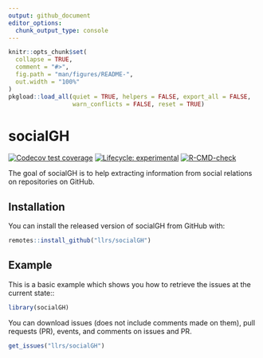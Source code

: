 ```yaml
---
output: github_document
editor_options: 
  chunk_output_type: console
---
```


<!-- README.md is generated from README.Rmd. Please edit that file -->

```r
knitr::opts_chunk$set(
  collapse = TRUE,
  comment = "#>",
  fig.path = "man/figures/README-",
  out.width = "100%"
)
pkgload::load_all(quiet = TRUE, helpers = FALSE, export_all = FALSE, 
                  warn_conflicts = FALSE, reset = TRUE)
```

# socialGH

<!-- badges: start -->
[![Codecov test coverage](https://codecov.io/gh/llrs/socialGH/branch/master/graph/badge.svg)](https://codecov.io/gh/llrs/socialGH?branch=master)
[![Lifecycle: experimental](https://img.shields.io/badge/lifecycle-experimental-orange.svg)](https://www.tidyverse.org/lifecycle/#experimental)
[![R-CMD-check](https://github.com/llrs/socialGH/workflows/R-CMD-check/badge.svg)](https://github.com/llrs/socialGH/actions)
<!-- badges: end -->

The goal of socialGH is to help extracting information from social relations on repositories on GitHub.

## Installation

You can install the released version of socialGH from GitHub with:

``` r
remotes::install_github("llrs/socialGH")
```

## Example

This is a basic example which shows you how to retrieve the issues at the current state::

```r
library(socialGH)
```

You can download issues (does not include comments made on them), pull requests (PR), events, and comments on issues and PR.

```r
get_issues("llrs/socialGH")
```
